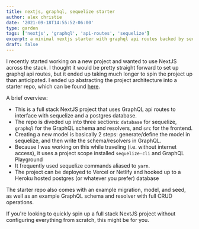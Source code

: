 ```yaml
---
title: nextjs, graphql, sequelize starter
author: alex christie
date: '2021-09-18T14:55:52-06:00'
type: garden
tags: ['nextjs', 'graphql', 'api-routes', 'sequelize']
excerpt: a minimal nextjs starter with graphql api routes backed by sequelize
draft: false
---
```


I recently started working on a new project and wanted to use NextJS across the stack. I thought it would be pretty straight forward to set up graphql api routes, but it ended up taking much longer to spin the project up than anticipated. I ended up abstracting the project architecture into a starter repo, which can be found [here](https://github.com/inadeqtfuturs/nextjs-sequelize-graphql-starter).

A brief overview:

- This is a full stack NextJS project that uses GraphQL api routes to interface with sequelize and a postgres database.
- The repo is diveded up into three sections: `database` for sequelize, `graphql` for the GraphQL schema and resolvers, and `src` for the frontend.
- Creating a new model is basically 2 steps: generate/define the model in sequelize, and then write the schema/resolvers in GraphQL.
- Because I was working on this while traveling (i.e. without internet access), it uses a project scope installed `sequelize-cli` and GraphQL Playground
- It frequently used sequelize commands aliased to `yarn`.
- The project can be deployed to Vercel or Netlify and hooked up to a Heroku hosted postgres (or whatever you prefer) database

The starter repo also comes with an example migration, model, and seed, as well as an example GraphQL schema and resolver with full CRUD operations.

If you're looking to quickly spin up a full stack NextJS project without configuring everything from scratch, this might be for you.

